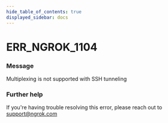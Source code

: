 ```yaml
---
hide_table_of_contents: true
displayed_sidebar: docs
---
```



# ERR_NGROK_1104

### Message

Multiplexing is not supported with SSH tunneling

<ErrorDetails error="err_ngrok_1104" />

### Further help

If you're having trouble resolving this error, please reach out to [support@ngrok.com](mailto:support@ngrok.com?subject=Help%20with%20ERR_NGROK_1104)

